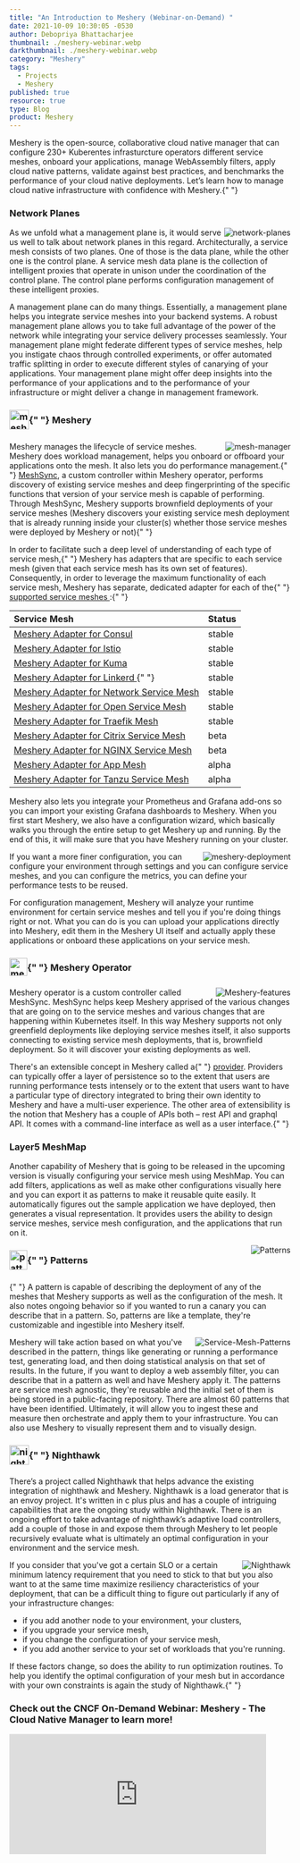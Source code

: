 ```yaml
---
title: "An Introduction to Meshery (Webinar-on-Demand) "
date: 2021-10-09 10:30:05 -0530
author: Debopriya Bhattacharjee
thumbnail: ./meshery-webinar.webp
darkthumbnail: ./meshery-webinar.webp
category: "Meshery"
tags:
  - Projects
  - Meshery
published: true
resource: true
type: Blog
product: Meshery
---
```




<BlogWrapper>

<div class="intro ">
  <p>
    Meshery is the open-source, collaborative cloud native manager that can configure 230+
    Kuberentes infrasturcture operators different service meshes, onboard your applications, manage
    WebAssembly filters, apply cloud native patterns, validate against best practices, and
    benchmarks the performance of your cloud native deployments. Let’s learn how to manage cloud
    native infrastructure with confidence with Meshery.{" "}
  </p>
</div>

<h3>Network Planes</h3>
<img src={Planes} className="slides-right" align="right" alt="network-planes" />
<p>
  As we unfold what a management plane is, it would serve us well to talk about network planes in
  this regard. Architecturally, a service mesh consists of two planes. One of those is the data
  plane, while the other one is the control plane. A service mesh data plane is the collection of
  intelligent proxies that operate in unison under the coordination of the control plane. The
  control plane performs configuration management of these intelligent proxies.
</p>
<p>
  A management plane can do many things. Essentially, a management plane helps you integrate service
  meshes into your backend systems. A robust management plane allows you to take full advantage of
  the power of the network while integrating your service delivery processes seamlessly. Your
  management plane might federate different types of service meshes, help you instigate chaos
  through controlled experiments, or offer automated traffic splitting in order to execute different
  styles of canarying of your applications. Your management plane might offer deep insights into the
  performance of your applications and to the performance of your infrastructure or might deliver a
  change in management framework.
</p>

<h3>
  <img
    src={MesheryLogo}
    align="center"
    alt="meshery-logo"
    height="35rem"
    width="35rem"
    style="padding-bottom:5px;padding-top:auto;"
  />{" "}
  Meshery
</h3>

<img src={MeshManager} className="slides-left" align="right" alt="mesh-manager" />
<p>
  <Link to="/cloud-native-management/meshery">Meshery</Link> manages the lifecycle of service
  meshes. Meshery does workload management, helps you onboard or offboard your applications onto the
  mesh. It also lets you do performance management.{" "}
  <a href="https://docs.meshery.io/concepts/architecture/meshsync">MeshSync</a>, a custom controller
  within <Link to="/cloud-native-management/meshery/meshery-operator">Meshery operator</Link>,
  performs discovery of existing service meshes and deep fingerprinting of the specific functions
  that version of your service mesh is capable of performing. Through MeshSync, Meshery supports
  brownfield deployments of your service meshes (Meshery discovers your existing service mesh
  deployment that is already running inside your cluster(s) whether those service meshes were
  deployed by Meshery or not){" "}
</p>
<p>
  In order to facilitate such a deep level of understanding of each type of service mesh,{" "}
  <Link to="/cloud-native-management/meshery">Meshery</Link> has adapters that are specific to each
  service mesh (given that each service mesh has its own set of features). Consequently, in order to
  leverage the maximum functionality of each service mesh, Meshery has separate, dedicated adapter
  for each of the{" "}
  <a href="https://docs.meshery.io/getting-started/overview#meshery-is-for-any-service-mesh">
    supported service meshes
  </a>
  :{" "}
</p>

<table className="table-1" align="center">
  <thead>
    <tr>
      <th align="left">Service Mesh</th>
      <th className="status">Status</th>
    </tr>
  </thead>
  <tbody>
    <tr>
      <td>
        <a href="https://docs.meshery.io/service-meshes/adapters/consul">
          Meshery Adapter for Consul
        </a>
      </td>
      <td className="status">stable</td>
    </tr>
    <tr>
      <td>
        <a href="https://docs.meshery.io/service-meshes/adapters/istio">
          Meshery Adapter for Istio
        </a>
      </td>
      <td className="status">stable</td>
    </tr>
    <tr>
      <td>
        <a href="https://docs.meshery.io/service-meshes/adapters/kuma">Meshery Adapter for Kuma</a>
      </td>
      <td className="status">stable</td>
    </tr>
    <tr>
      <td>
        <a href="https://docs.meshery.io/service-meshes/adapters/linkerd">
          Meshery Adapter for Linkerd
        </a>{" "}
      </td>
      <td className="status">stable</td>
    </tr>
    <tr>
      <td>
        <a href="https://docs.meshery.io/service-meshes/adapters/nsm">
          Meshery Adapter for Network Service Mesh
        </a>
      </td>
      <td className="status">stable</td>
    </tr>
    <tr>
      <td>
        <a href="https://docs.meshery.io/service-meshes/adapters/osm">
          Meshery Adapter for Open Service Mesh
        </a>
      </td>
      <td className="status">stable</td>
    </tr>
    <tr>
      <td>
        <a href="https://docs.meshery.io/service-meshes/adapters/traefik-mesh">
          Meshery Adapter for Traefik Mesh
        </a>
      </td>
      <td className="status">stable</td>
    </tr>
    <tr>
      <td>
        <a href="https://docs.meshery.io/service-meshes/adapters/cpx">
          Meshery Adapter for Citrix Service Mesh
        </a>
      </td>
      <td className="status">beta</td>
    </tr>
    <tr>
      <td>
        <a href="https://docs.meshery.io/service-meshes/adapters/nginx-sm">
          Meshery Adapter for NGINX Service Mesh
        </a>
      </td>
      <td className="status">beta</td>
    </tr>
    <tr>
      <td>
        <a href="https://docs.meshery.io/service-meshes/adapters/app-mesh">
          Meshery Adapter for App Mesh
        </a>
      </td>
      <td className="status">alpha</td>
    </tr>
    <tr>
      <td>
        <a href="https://docs.meshery.io/service-meshes/adapters/tanzu-sm">
          Meshery Adapter for Tanzu Service Mesh
        </a>
      </td>
      <td className="status">alpha</td>
    </tr>
  </tbody>
</table>

<p>
  <Link to="/cloud-native-management/meshery">Meshery</Link> also lets you integrate your Prometheus
  and Grafana add-ons so you can import your existing Grafana dashboards to Meshery. When you first
  start Meshery, we also have a configuration wizard, which basically walks you through the entire
  setup to get Meshery up and running. By the end of this, it will make sure that you have Meshery
  running on your cluster.
</p>
<img src={MesheryDeployments} className="slides-right" align="right" alt="meshery-deployment" />
<p>
  If you want a more finer configuration, you can configure your environment through settings and
  you can configure service meshes, and you can configure the metrics, you can define your
  performance tests to be reused.
</p>
<p>
  For configuration management, <Link to="/cloud-native-management/meshery">Meshery</Link> will
  analyze your runtime environment for certain service meshes and tell you if you're doing things
  right or not. What you can do is you can upload your applications directly into Meshery, edit them
  in the Meshery UI itself and actually apply these applications or onboard these applications on
  your service mesh.
</p>

<h3>
  <img
    src={Mesheryoperatoricon}
    align="center"
    alt="meshery-operator-logo"
    height="32rem"
    width="32rem"
    style="padding-bottom:5px;padding-top:auto;"
  />{" "}
  Meshery Operator
</h3>
<img src={Mesheryfeatures} className="slides-left" align="right" alt="Meshery-features" />
<p>
  <Link to="/cloud-native-management/meshery/meshery-operator">Meshery operator</Link> is a custom
  controller called MeshSync. MeshSync helps keep Meshery apprised of the various changes that are
  going on to the service meshes and various changes that are happening within Kubernetes itself. In
  this way Meshery supports not only greenfield deployments like deploying service meshes itself, it
  also supports connecting to existing service mesh deployments, that is, brownfield deployment. So
  it will discover your existing deployments as well.
</p>
<p>
  There's an extensible concept in Meshery called a{" "}
  <a href="https://docs.meshery.io/extensibility/providers">provider</a>. Providers can typically
  offer a layer of persistence so to the extent that users are running performance tests intensely
  or to the extent that users want to have a particular type of directory integrated to bring their
  own identity to Meshery and have a multi-user experience. The other area of extensibility is the
  notion that Meshery has a couple of APIs both – rest API and graphql API. It comes with a
  command-line interface as well as a user interface.{" "}
</p>

<h3>Layer5 MeshMap</h3>
<p>
  Another capability of Meshery that is going to be released in the upcoming version is visually
  configuring your service mesh using MeshMap. You can add filters, applications as well as make
  other configurations visually here and you can export it as patterns to make it reusable quite
  easily. It automatically figures out the sample application we have deployed, then generates a
  visual representation. It provides users the ability to design service meshes, service mesh
  configuration, and the applications that run on it.
</p>

<img src={Patterns} className="slides-left" align="right" alt="Patterns" />
<h3>
  <img
    src={PatternsLogo}
    align="center"
    alt="patterns-logo"
    height="35rem"
    width="32rem"
    style="padding-bottom:5px;padding-top:auto;"
  />{" "}
  Patterns
</h3>
<p>
  {" "}
  A pattern is capable of describing the deployment of any of the meshes that Meshery supports as
  well as the configuration of the mesh. It also notes ongoing behavior so if you wanted to run a
  canary you can describe that in a pattern. So, patterns are like a template, they're customizable
  and ingestible into Meshery itself.
</p>
<img src={ServiceMeshPatterns} className="slides-right" align="right" alt="Service-Mesh-Patterns" />
<p>
  Meshery will take action based on what you've described in the pattern, things like generating or
  running a performance test, generating load, and then doing statistical analysis on that set of
  results. In the future, if you want to deploy a web assembly filter, you can describe that in a
  pattern as well and have Meshery apply it. The patterns are service mesh agnostic, they're
  reusable and the initial set of them is being stored in a public-facing repository. There are
  almost 60 patterns that have been identified. Ultimately, it will allow you to ingest these and
  measure then orchestrate and apply them to your infrastructure. You can also use Meshery to
  visually represent them and to visually design.
</p>

<h3>
  <img
    src={NighthawkIcon}
    align="center"
    alt="nighthawk-logo"
    height="35rem"
    width="35rem"
    style="padding-bottom:5px;padding-top:auto;"
  />{" "}
  Nighthawk
</h3>
<p>
  There’s a project called <Link to="/projects/nighthawk">Nighthawk</Link> that helps advance the
  existing integration of nighthawk and Meshery. Nighthawk is a load generator that is an envoy
  project. It's written in c plus plus and has a couple of intriguing capabilities that are the
  ongoing study within Nighthawk. There is an ongoing effort to take advantage of nighthawk’s
  adaptive load controllers, add a couple of those in and expose them through Meshery to let people
  recursively evaluate what is ultimately an optimal configuration in your environment and the
  service mesh.
</p>
<img src={Nighthawk} className="slides-right" align="right" alt="Nighthawk" />

<p>
  If you consider that you've got a certain SLO or a certain minimum latency requirement that you
  need to stick to that but you also want to at the same time maximize resiliency characteristics of
  your deployment, that can be a difficult thing to figure out particularly if any of your
  infrastructure changes:
</p>
<ul>
  <li>if you add another node to your environment, your clusters,</li>
  <li>if you upgrade your service mesh,</li>
  <li>if you change the configuration of your service mesh,</li>
  <li>if you add another service to your set of workloads that you're running.</li>
</ul>
<p>
  If these factors change, so does the ability to run optimization routines. To help you identify
  the optimal configuration of your mesh but in accordance with your own constraints is again the
  study of <Link to="/projects/nighthawk">Nighthawk</Link>.{" "}
</p>

<h3>
  Check out the CNCF On-Demand Webinar: <Link to="/cloud-native-management/meshery">Meshery</Link> -
  The Cloud Native Manager to learn more!
</h3>
<div class="iframe-container">
  <iframe
    width="460"
    height="215"
    src="https://www.youtube.com/embed/mU8qHUGYsk8"
    loading="lazy"
    title="YouTube video player"
    frameborder="0"
    allow="accelerometer; autoplay; clipboard-write; encrypted-media; gyroscope; picture-in-picture"
    allowfullscreen
  ></iframe>
</div>

</BlogWrapper>
